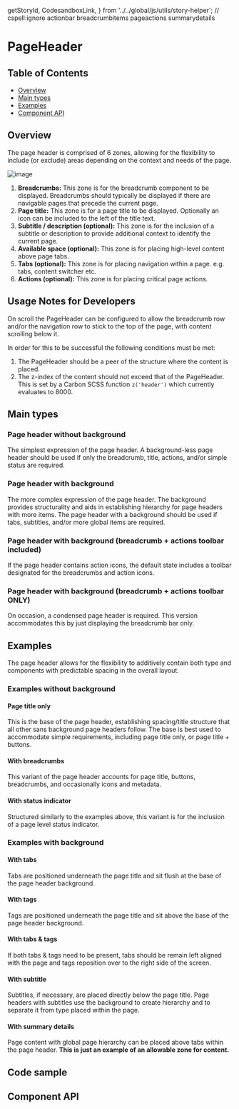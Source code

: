   getStoryId,
  CodesandboxLink,
} from '../../global/js/utils/story-helper';
// cspell:ignore actionbar breadcrumbitems pageactions summarydetails

# PageHeader

## Table of Contents

- [Overview](#overview)
- [Main types](#main-types)
- [Examples](#examples)
- [Component API](#component-api)

## Overview

The page header is comprised of 6 zones, allowing for the flexibility to include
(or exclude) areas depending on the context and needs of the page.

![image](https://user-images.githubusercontent.com/50155706/93520637-69dcad00-f8f4-11ea-8d2a-d56c90beb0b4.png)

1. **Breadcrumbs:** This zone is for the breadcrumb component to be displayed.
   Breadcrumbs should typically be displayed if there are navigable pages that
   precede the current page.
2. **Page title:** This zone is for a page title to be displayed. Optionally an
   icon can be included to the left of the title text.
3. **Subtitle / description (optional):** This zone is for the inclusion of a
   subtitle or description to provide additional context to identify the current
   page.
4. **Available space (optional):** This zone is for placing high-level content
   above page tabs.
5. **Tabs (optional):** This zone is for placing navigation within a page. e.g.
   tabs, content switcher etc.
6. **Actions (optional):** This zone is for placing critical page actions.

## Usage Notes for Developers

On scroll the PageHeader can be configured to allow the breadcrumb row and/or
the navigation row to stick to the top of the page, with content scrolling below
it.

In order for this to be successful the following conditions must be met:

1. The PageHeader should be a peer of the structure where the content is placed.
2. The z-index of the content should not exceed that of the PageHeader. This is
   set by a Carbon SCSS function `z('header')` which currently evaluates
   to 8000.

## Main types

### Page header without background

The simplest expression of the page header. A background-less page header should
be used if only the breadcrumb, title, actions, and/or simple status are
required.

<Canvas>
  <Story id={getStoryId(PageHeader.displayName, 'with-buttons')} />
</Canvas>

### Page header with background

The more complex expression of the page header. The background provides
structurality and aids in establishing hierarchy for page headers with more
items. The page header with a background should be used if tabs, subtitles,
and/or more global items are required.

<Canvas>
  <Story id={getStoryId(PageHeader.displayName, 'with-tabs')} />
</Canvas>

### Page header with background (breadcrumb + actions toolbar included)

If the page header contains action icons, the default state includes a toolbar
designated for the breadcrumbs and action icons.

<Canvas>
  <Story id={getStoryId(PageHeader.displayName, 'with-actions-toolbar')} />
</Canvas>

### Page header with background (breadcrumb + actions toolbar ONLY)

On occasion, a condensed page header is required. This version accommodates this
by just displaying the breadcrumb bar only.

<Canvas>
  <Story
    id={getStoryId(
      PageHeader.displayName,
      'with-breadcrumb-actions-toolbar-only'
    )}
  />
</Canvas>

## Examples

The page header allows for the flexibility to additively contain both type and
components with predictable spacing in the overall layout.

### Examples without background

#### Page title only

This is the base of the page header, establishing spacing/title structure that
all other sans background page headers follow. The base is best used to
accommodate simple requirements, including page title only, or page title +
buttons.

<Canvas>
  <Story id={getStoryId(PageHeader.displayName, 'with-title')} />
</Canvas>

#### With breadcrumbs

This variant of the page header accounts for page title, buttons, breadcrumbs,
and occasionally icons and metadata.

<Canvas>
  <Story id={getStoryId(PageHeader.displayName, 'with-breadcrumbs')} />
</Canvas>

#### With status indicator

Structured similarly to the examples above, this variant is for the inclusion of
a page level status indicator.

<Canvas>
  <Story id={getStoryId(PageHeader.displayName, 'with-buttons')} />
</Canvas>

### Examples with background

#### With tabs

Tabs are positioned underneath the page title and sit flush at the base of the
page header background.

<Canvas>
  <Story id={getStoryId(PageHeader.displayName, 'with-tabs')} />
</Canvas>

#### With tags

Tags are positioned underneath the page title and sit above the base of the page
header background.

<Canvas>
  <Story id={getStoryId(PageHeader.displayName, 'with-tags')} />
</Canvas>

#### With tabs & tags

If both tabs & tags need to be present, tabs should be remain left aligned with
the page and tags reposition over to the right side of the screen.

<Canvas>
  <Story id={getStoryId(PageHeader.displayName, 'with-tabs-and-tags')} />
</Canvas>

#### With subtitle

Subtitles, if necessary, are placed directly below the page title. Page headers
with subtitles use the background to create hierarchy and to separate it from
type placed within the page.

<Canvas>
  <Story id={getStoryId(PageHeader.displayName, 'with-subtitle')} />
</Canvas>

#### With summary details

Page content with global page hierarchy can be placed above tabs within the page
header. **This is just an example of an allowable zone for content.**

<Canvas>
  <Story id={getStoryId(PageHeader.displayName, 'with-summary-details')} />
</Canvas>

## Code sample

<CodesandboxLink exampleDirectory="PageHeader" />

## Component API

<ArgsTable />
